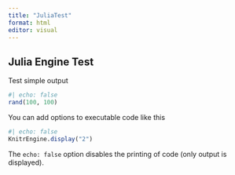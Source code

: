 ```yaml
---
title: "JuliaTest"
format: html
editor: visual
---
```


## Julia Engine Test

Test simple output

```julia
#| echo: false
rand(100, 100)
```

You can add options to executable code like this

```julia
#| echo: false
KnitrEngine.display("2")
```

The `echo: false` option disables the printing of code (only output is displayed).
